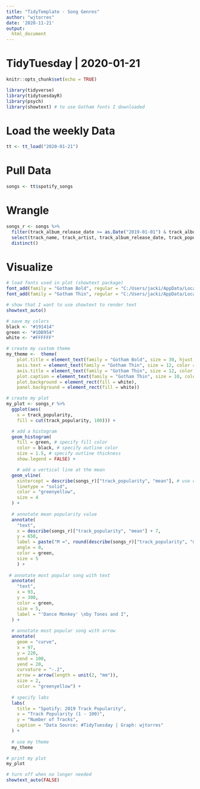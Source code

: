 ```yaml
---
title: "TidyTemplate - Song Genres"
author: "wjtorres"
date: '2020-11-21'
output: 
  html_document
---
```


# TidyTuesday | 2020-01-21

```r

knitr::opts_chunk$set(echo = TRUE)

library(tidyverse)
library(tidytuesdayR)
library(psych)
library(showtext) # to use Gotham fonts I downloaded


```

# Load the weekly Data

```r

tt <- tt_load("2020-01-21")

```

# Pull Data

```r

songs <- tt$spotify_songs

```

# Wrangle

```r

songs_r <- songs %>%
  filter(track_album_release_date >= as.Date("2019-01-01") & track_album_release_date <= ("2019-12-31")) %>%
  select(track_name, track_artist, track_album_release_date, track_popularity) %>%
  distinct()

```

# Visualize

```r

# load fonts used in plot (showtext package)
font_add(family = "Gotham Bold", regular = "C:/Users/jacki/AppData/Local/Microsoft/Windows/Fonts/Gotham-Bold.otf")
font_add(family = "Gotham Thin", regular = "C:/Users/jacki/AppData/Local/Microsoft/Windows/Fonts/Gotham-Thin.otf")

# show that I want to use showtext to render text
showtext_auto()

# save my colors
black <- "#191414"
green <- "#1DB954"
white <- "#FFFFFF"

# create my custom theme
my_theme <-  theme(
    plot.title = element_text(family = "Gotham Bold", size = 30, hjust = .5, color = green, face = "bold"),
    axis.text = element_text(family = "Gotham Thin", size = 12, color = black),
    axis.title = element_text(family = "Gotham Thin", size = 12, color = black, face = "bold"),
    plot.caption = element_text(family = "Gotham Thin", size = 10, color = black),
    plot.background = element_rect(fill = white),
    panel.background = element_rect(fill = white))

# create my plot
my_plot <- songs_r %>%
  ggplot(aes(
    x = track_popularity,
    fill = cut(track_popularity, 100))) +

  # add a histogram
  geom_histogram(
    fill = green, # specify fill color
    color = black, # specify outline color
    size = 1.5, # specify outline thickness
    show.legend = FALSE) +

    # add a vertical line at the mean
  geom_vline(
    xintercept = describe(songs_r)["track_popularity", "mean"], # use describe function; uses the track_popularity row to pull the value from the mean column
    linetype = "solid",
    color = "greenyellow",
    size = 4
  ) +
  
  # annotate mean popularity value
  annotate(
    "text",
    x = describe(songs_r)["track_popularity", "mean"] + 7,
    y = 650,
    label = paste("M =", round(describe(songs_r)["track_popularity", "mean"], 0)),
    angle = 0,
    color = green,
    size = 5
    ) +
  
 # annotate most popular song with text
  annotate(
    "text",
    x = 93,
    y = 300,
    color = green,
    size = 5,
    label = "'Dance Monkey' \nby Tones and I",
  ) +
  
  # annotate most popular song with arrow
  annotate(
    geom = "curve", 
    x = 97, 
    y = 220, 
    xend = 100,
    yend = 20, 
    curvature = "-.2",
    arrow = arrow(length = unit(2, "mm")),
    size = 2,
    color = "greenyellow") +
  
  # specify labs
  labs(
    title = "Spotify: 2019 Track Popularity",
    x = "Track Popularity (1 - 100)",
    y = "Number of Tracks",
    caption = "Data Source: #TidyTuesday | Graph: wjtorres"
  ) +
  
  # use my theme
  my_theme

# print my plot
my_plot

# turn off when no longer needed
showtext_auto(FALSE)
  
```

